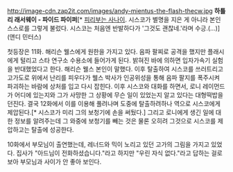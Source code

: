 http://image-cdn.zap2it.com/images/andy-mientus-the-flash-thecw.jpg
'''하틀리 래서웨이 - 파이드 파이퍼'''[* [[피리부는 사나이]]. 시스코가 별명을 지은 게 아니라 본인 스스로를 그렇게 불렀다. 시스코는 처음엔 반발하다가 '그것도 괜찮네.'라며 수긍.(...)] (앤디 민터스)

첫등장은 11화. 해리슨 웰스에게 원한을 가지고 있다. 음파 팔찌로 공격을 했지만 플래시에게 털리고 스타 연구소 수용소에 들어가게 된다. 밝혀진 바에 의하면 입자가속기 실험을 반대했었다고 한다. 해리슨 웰스 본인이 말했다. 이후 탈출하여 시스코를 쓰러트리고 고가도로 위에서 난리를 피우다가 웰스 박사가 인공위성을 통해 음파 팔지를 폭주시켜 파괴하는 바람에 상처를 입고 다시 잡힌다. 이후 시스코와 대화를 하면서, 로니 레이먼드가 어디에 있는지와 그가 사망한 그 상황에 무슨 일이 있었는지 알고 있다는 대형떡밥을 던진다. 결국 12화에서 이를 이용해 풀려나며 도중에 탈출하려하나 역으로 시스코에게 제압된다.[* 시스코가 미리 그의 보청기에 손을 써뒀다.] 그리고 로니에게 생긴 일에 대한 정보를 알려주는데 그 와중에 보청기를 빼는 것은 물론 오히려 그것으로 시스코를 제압하고는 탈출에 성공한다.

10화에서 부모님이 출연했는데, 레너드와 믹이 노리고 있던 고가의 그림을 가지고 있었다. 집사가 "아드님이 전화하셨습니다."라고 하지만 "우린 자식 없다."라고 답하는 걸로 보아 부모님과 사이가 안 좋아 보인다.
